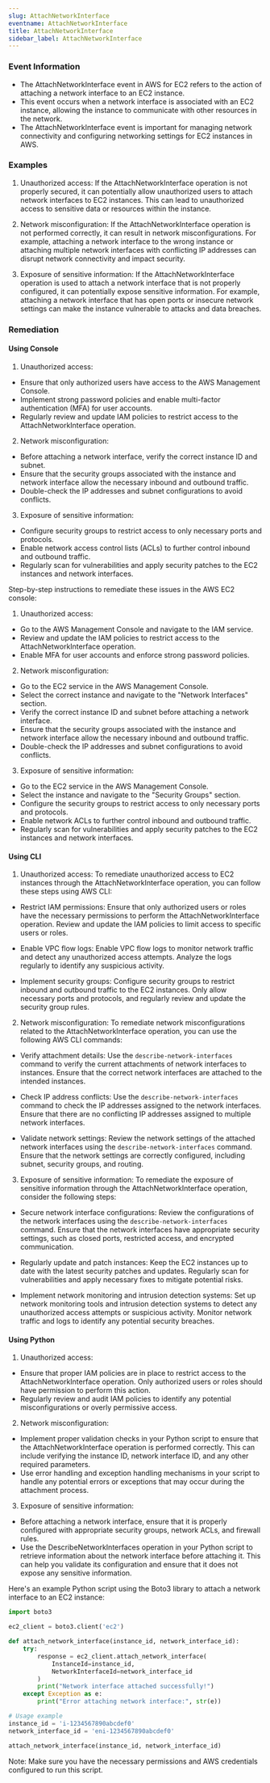 ```yaml
--- 
slug: AttachNetworkInterface
eventname: AttachNetworkInterface
title: AttachNetworkInterface
sidebar_label: AttachNetworkInterface
---
```

                       
### Event Information

- The AttachNetworkInterface event in AWS for EC2 refers to the action of attaching a network interface to an EC2 instance.
- This event occurs when a network interface is associated with an EC2 instance, allowing the instance to communicate with other resources in the network.
- The AttachNetworkInterface event is important for managing network connectivity and configuring networking settings for EC2 instances in AWS.


### Examples

1. Unauthorized access: If the AttachNetworkInterface operation is not properly secured, it can potentially allow unauthorized users to attach network interfaces to EC2 instances. This can lead to unauthorized access to sensitive data or resources within the instance.

2. Network misconfiguration: If the AttachNetworkInterface operation is not performed correctly, it can result in network misconfigurations. For example, attaching a network interface to the wrong instance or attaching multiple network interfaces with conflicting IP addresses can disrupt network connectivity and impact security.

3. Exposure of sensitive information: If the AttachNetworkInterface operation is used to attach a network interface that is not properly configured, it can potentially expose sensitive information. For example, attaching a network interface that has open ports or insecure network settings can make the instance vulnerable to attacks and data breaches.

### Remediation

#### Using Console

1. Unauthorized access:
- Ensure that only authorized users have access to the AWS Management Console.
- Implement strong password policies and enable multi-factor authentication (MFA) for user accounts.
- Regularly review and update IAM policies to restrict access to the AttachNetworkInterface operation.

2. Network misconfiguration:
- Before attaching a network interface, verify the correct instance ID and subnet.
- Ensure that the security groups associated with the instance and network interface allow the necessary inbound and outbound traffic.
- Double-check the IP addresses and subnet configurations to avoid conflicts.

3. Exposure of sensitive information:
- Configure security groups to restrict access to only necessary ports and protocols.
- Enable network access control lists (ACLs) to further control inbound and outbound traffic.
- Regularly scan for vulnerabilities and apply security patches to the EC2 instances and network interfaces.

Step-by-step instructions to remediate these issues in the AWS EC2 console:
1. Unauthorized access:
- Go to the AWS Management Console and navigate to the IAM service.
- Review and update the IAM policies to restrict access to the AttachNetworkInterface operation.
- Enable MFA for user accounts and enforce strong password policies.

2. Network misconfiguration:
- Go to the EC2 service in the AWS Management Console.
- Select the correct instance and navigate to the "Network Interfaces" section.
- Verify the correct instance ID and subnet before attaching a network interface.
- Ensure that the security groups associated with the instance and network interface allow the necessary inbound and outbound traffic.
- Double-check the IP addresses and subnet configurations to avoid conflicts.

3. Exposure of sensitive information:
- Go to the EC2 service in the AWS Management Console.
- Select the instance and navigate to the "Security Groups" section.
- Configure the security groups to restrict access to only necessary ports and protocols.
- Enable network ACLs to further control inbound and outbound traffic.
- Regularly scan for vulnerabilities and apply security patches to the EC2 instances and network interfaces.

#### Using CLI

1. Unauthorized access: To remediate unauthorized access to EC2 instances through the AttachNetworkInterface operation, you can follow these steps using AWS CLI:

- Restrict IAM permissions: Ensure that only authorized users or roles have the necessary permissions to perform the AttachNetworkInterface operation. Review and update the IAM policies to limit access to specific users or roles.

- Enable VPC flow logs: Enable VPC flow logs to monitor network traffic and detect any unauthorized access attempts. Analyze the logs regularly to identify any suspicious activity.

- Implement security groups: Configure security groups to restrict inbound and outbound traffic to the EC2 instances. Only allow necessary ports and protocols, and regularly review and update the security group rules.

2. Network misconfiguration: To remediate network misconfigurations related to the AttachNetworkInterface operation, you can use the following AWS CLI commands:

- Verify attachment details: Use the `describe-network-interfaces` command to verify the current attachments of network interfaces to instances. Ensure that the correct network interfaces are attached to the intended instances.

- Check IP address conflicts: Use the `describe-network-interfaces` command to check the IP addresses assigned to the network interfaces. Ensure that there are no conflicting IP addresses assigned to multiple network interfaces.

- Validate network settings: Review the network settings of the attached network interfaces using the `describe-network-interfaces` command. Ensure that the network settings are correctly configured, including subnet, security groups, and routing.

3. Exposure of sensitive information: To remediate the exposure of sensitive information through the AttachNetworkInterface operation, consider the following steps:

- Secure network interface configurations: Review the configurations of the network interfaces using the `describe-network-interfaces` command. Ensure that the network interfaces have appropriate security settings, such as closed ports, restricted access, and encrypted communication.

- Regularly update and patch instances: Keep the EC2 instances up to date with the latest security patches and updates. Regularly scan for vulnerabilities and apply necessary fixes to mitigate potential risks.

- Implement network monitoring and intrusion detection systems: Set up network monitoring tools and intrusion detection systems to detect any unauthorized access attempts or suspicious activity. Monitor network traffic and logs to identify any potential security breaches.

#### Using Python

1. Unauthorized access:
- Ensure that proper IAM policies are in place to restrict access to the AttachNetworkInterface operation. Only authorized users or roles should have permission to perform this action.
- Regularly review and audit IAM policies to identify any potential misconfigurations or overly permissive access.

2. Network misconfiguration:
- Implement proper validation checks in your Python script to ensure that the AttachNetworkInterface operation is performed correctly. This can include verifying the instance ID, network interface ID, and any other required parameters.
- Use error handling and exception handling mechanisms in your script to handle any potential errors or exceptions that may occur during the attachment process.

3. Exposure of sensitive information:
- Before attaching a network interface, ensure that it is properly configured with appropriate security groups, network ACLs, and firewall rules.
- Use the DescribeNetworkInterfaces operation in your Python script to retrieve information about the network interface before attaching it. This can help you validate its configuration and ensure that it does not expose any sensitive information.

Here's an example Python script using the Boto3 library to attach a network interface to an EC2 instance:

```python
import boto3

ec2_client = boto3.client('ec2')

def attach_network_interface(instance_id, network_interface_id):
    try:
        response = ec2_client.attach_network_interface(
            InstanceId=instance_id,
            NetworkInterfaceId=network_interface_id
        )
        print("Network interface attached successfully!")
    except Exception as e:
        print("Error attaching network interface:", str(e))

# Usage example
instance_id = 'i-1234567890abcdef0'
network_interface_id = 'eni-1234567890abcdef0'

attach_network_interface(instance_id, network_interface_id)
```

Note: Make sure you have the necessary permissions and AWS credentials configured to run this script.


 
